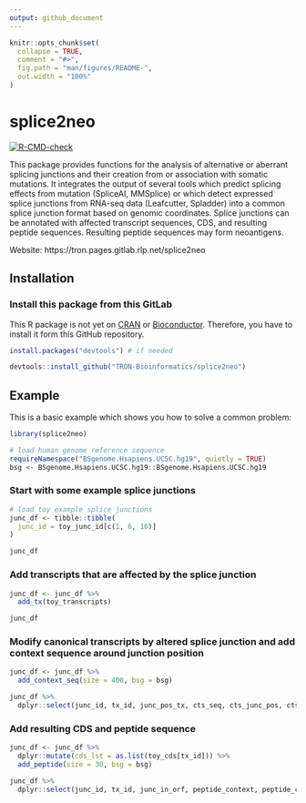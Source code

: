 ```yaml
---
output: github_document
---
```


<!-- README.md is generated from README.Rmd. Please edit that file -->

```r
knitr::opts_chunk$set(
  collapse = TRUE,
  comment = "#>",
  fig.path = "man/figures/README-",
  out.width = "100%"
)
```

# splice2neo

<!-- badges: start -->
[![R-CMD-check](https://github.com/TRON-Bioinformatics/splice2neo/workflows/R-CMD-check/badge.svg)](https://github.com/TRON-Bioinformatics/splice2neo/actions)
<!-- badges: end -->

This package provides functions for the analysis of alternative or 
 aberrant splicing junctions and their creation from or association with 
 somatic mutations. It integrates the output of several tools which predict 
 splicing effects from mutation (SpliceAI, MMSplice) or which detect expressed splice junctions from RNA-seq data (Leafcutter, Spladder) into a common splice junction 
 format based on genomic coordinates. Splice junctions can be annotated with 
 affected transcript sequences, CDS, and resulting peptide sequences. Resulting peptide sequences may form neoantigens.    

Website: https://tron.pages.gitlab.rlp.net/splice2neo
 
## Installation

### Install this package from this GitLab

This R package is not yet on [CRAN](https://CRAN.R-project.org) or
[Bioconductor](https://www.bioconductor.org/). Therefore, you have to install it
form this GitHub repository. 

``` r
install.packages("devtools") # if needed

devtools::install_github("TRON-Bioinformatics/splice2neo")

```

## Example

This is a basic example which shows you how to solve a common problem:

```r
library(splice2neo)

# load human genome reference sequence
requireNamespace("BSgenome.Hsapiens.UCSC.hg19", quietly = TRUE)
bsg <- BSgenome.Hsapiens.UCSC.hg19::BSgenome.Hsapiens.UCSC.hg19
```

### Start with some example splice junctions

```r
# load toy example splice junctions
junc_df <- tibble::tibble(
  junc_id = toy_junc_id[c(1, 6, 10)]
)

junc_df
```

### Add transcripts that are affected by the splice junction

```r
junc_df <- junc_df %>% 
  add_tx(toy_transcripts)

junc_df
```

### Modify canonical transcripts by altered splice junction and add context sequence around junction position

```r
junc_df <- junc_df %>% 
  add_context_seq(size = 400, bsg = bsg)

junc_df %>% 
  dplyr::select(junc_id, tx_id, junc_pos_tx, cts_seq, cts_junc_pos, cts_id)

```

### Add resulting CDS and peptide sequence

```r

junc_df <- junc_df %>% 
  dplyr::mutate(cds_lst = as.list(toy_cds[tx_id])) %>% 
  add_peptide(size = 30, bsg = bsg)

junc_df %>% 
  dplyr::select(junc_id, tx_id, junc_in_orf, peptide_context, peptide_context_junc_pos)

```

